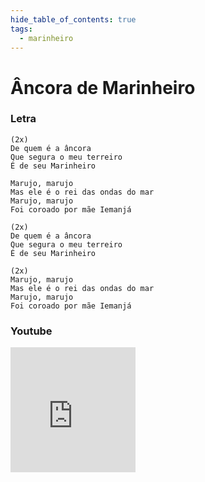 ```yaml
---
hide_table_of_contents: true
tags:
  - marinheiro
---
```


# Âncora de Marinheiro

### Letra

```text
(2x)
De quem é a âncora
Que segura o meu terreiro
É de seu Marinheiro

Marujo, marujo
Mas ele é o rei das ondas do mar
Marujo, marujo
Foi coroado por mãe Iemanjá

(2x)
De quem é a âncora
Que segura o meu terreiro
É de seu Marinheiro

(2x)
Marujo, marujo
Mas ele é o rei das ondas do mar
Marujo, marujo
Foi coroado por mãe Iemanjá
```

### Youtube

<iframe
  width="200"
  height="200"
  src="https://www.youtube.com/embed/KFLMyLLuIz0"
  title="YouTube video player"
  frameborder="0"
  allow="accelerometer; autoplay; clipboard-write; encrypted-media; gyroscope; picture-in-picture; web-share"
  referrerpolicy="strict-origin-when-cross-origin"
  allowfullscreen
></iframe>
